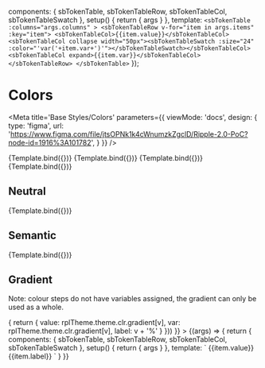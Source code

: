 
  components: { sbTokenTable, sbTokenTableRow, sbTokenTableCol, sbTokenTableSwatch },
  setup() {
    return {
      args
    }
  },
  template: `
    <sbTokenTable :columns="args.columns" >
      <sbTokenTableRow v-for="item in args.items" :key="item">
        <sbTokenTableCol>{{item.value}}</sbTokenTableCol>
        <sbTokenTableCol collapse width="50px"><sbTokenTableSwatch :size="24" :color="'var('+item.var+')'"></sbTokenTableSwatch></sbTokenTableCol>
        <sbTokenTableCol expand>{{item.var}}</sbTokenTableCol>
      </sbTokenTableRow>
    </sbTokenTable>
  `
});

# Colors

<Meta
  title='Base Styles/Colors'
  parameters={{
    viewMode: 'docs',
    design: {
      type: 'figma',
      url:
        'https://www.figma.com/file/jtsOPNk1k4cWnumzkZgclD/Ripple-2.0-PoC?node-id=1916%3A101782',
    }
  }}
/>

<Canvas columns={2}>
  <Story
    name="Primary"
    args={{
      columns: ['Primary'],
      items: getColorSwatches(rplColors, 'primary')
    }}
  >
    {Template.bind({})}
  </Story>
  <Story
    name="Accent"
    args={{
      columns: ['Accent'],
      items: getColorSwatches(rplColors, 'accent')
    }}
  >
    {Template.bind({})}
  </Story>
</Canvas>

<Canvas columns={2}>
  <Story
    name="Type"
    args={{
      columns: ['Type'],
      items: getColorSwatchesCollection(rplColors, [
        'type.default',
        'type.light',
        'type.primary.contrast',
        'type.accent.contrast'
      ])
    }}
  >
    {Template.bind({})}
  </Story>
  <Story
    name="Link"
    args={{
      columns: ['Link'],
      items: getColorSwatchesCollection(rplColors, [
        'link',
        'link-visited',
        'focus'
      ])
    }}
  >
    {Template.bind({})}
  </Story>
</Canvas>

## Neutral

<Canvas>
  <Story
    name="Neutral"
    args={{
      columns: ['Neutral'],
      items: getColorSwatches(rplColors, 'neutral')
    }}
  >
    {Template.bind({})}
  </Story>
</Canvas>

## Semantic

<Canvas>
  <Story
    name="Semantic"
    args={{
      columns: ['Semantic'],
      items: getColorSwatchesCollection(rplColors, [
        'information',
        'success',
        'warning',
        'error',
        'error-alt'
      ])
    }}
  >
    {Template.bind({})}
  </Story>
</Canvas>

## Gradient

Note: colour steps do not have variables assigned, the gradient can only be used as a whole.

<Canvas>
  <Story
    name="Gradient"
    args={{
      columns: ['Gradient'],
      items: [
        {
          value: '',
          bgvar: '--rpl-clr-gradient-horizontal',
          label: '--rpl-clr-gradient-horizontal'
        },
        {
          value: '',
          bgvar: '--rpl-clr-gradient-vertical',
          label: '--rpl-clr-gradient-vertical'
        }
      ].concat(Object.keys(rplTheme.theme.clr.gradient).map(v => {
        return {
          value: rplTheme.theme.clr.gradient[v],
          var: rplTheme.theme.clr.gradient[v],
          label: v + '%'
        }
      }))
    }}
  >
    {(args) => {
      return {
        components: { sbTokenTable, sbTokenTableRow, sbTokenTableCol, sbTokenTableSwatch },
        setup() { return { args } },
        template: `
    <sbTokenTable :columns="args.columns" >
      <sbTokenTableRow v-for="item in args.items" :key="item">
        <sbTokenTableCol>{{item.value}}</sbTokenTableCol>
        <sbTokenTableCol v-if="item.bgvar" collapse width="50px"><sbTokenTableSwatch :size="24" :style="'background: var('+item.bgvar+')'"></sbTokenTableSwatch></sbTokenTableCol>
        <sbTokenTableCol v-else collapse width="50px"><sbTokenTableSwatch :size="24" :style="'background: '+item.var+''"></sbTokenTableSwatch></sbTokenTableCol>
        <sbTokenTableCol expand>{{item.label}}</sbTokenTableCol>
      </sbTokenTableRow>
    </sbTokenTable>
        `
      }
    }}
  </Story>
</Canvas>
